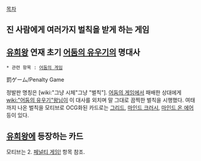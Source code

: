 [[목차]]

== 진 사람에게 여러가지 벌칙을 받게 하는 게임 == 

== [[유희왕]] 연재 초기 [[어둠의 유우기]]의 명대사 ==
 * 관련 항목 : [[어둠의 게임]]
罰ゲーム/Penalty Game

정발판 명칭은 [wiki:"그냥 시체"그냥 "벌칙"]. [[어둠의 게임]]에서 패배한 상대에게 [[wiki:"어둠의 유우기"왕님]]이 이 대사를 외치며 말 그대로 끔찍한 벌칙을 시행했다. 여태까지 나온 벌칙을 모티브로 OCG화된 카드로는 [[그리드]], [[마인드 크러시]], [[마인드 온 에어]] 등이 있다.

== [[유희왕]]에 등장하는 카드 ==
모티브는 2. [[페널티 게임!]] 항목 참조.

